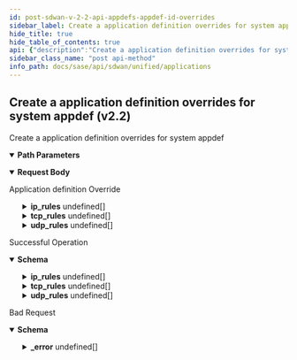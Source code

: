 ```yaml
---
id: post-sdwan-v-2-2-api-appdefs-appdef-id-overrides
sidebar_label: Create a application definition overrides for system appdef (v2.2)
hide_title: true
hide_table_of_contents: true
api: {"description":"Create a application definition overrides for system appdef","operationId":"post-sdwan-v2.2-api-appdefs-appdef_id-overrides","parameters":[{"description":"Application definition Id","in":"path","name":"appdef_id","required":true,"schema":{"description":"Appdef Id","type":"string"}}],"requestBody":{"content":{"application/json":{"schema":{"properties":{"aggregate_flows":{"description":"Aggregate Flows","type":"boolean"},"app_unreachability_detection":{"description":"App Unreachability Detection","type":"boolean"},"category":{"description":"Category: ValidateEnum(enumClass = classOf[AppCategory], error = APPDEF_CONFIG_INVALID_CATEGORY: Application category is invalid., nullAllowed = true) ","enum":["anonymity","anti-virus","auth","backup","cad","collaboration","conference","crm","db-mgmt","email","enterprise","file-sharing","file-system","file-transfer","gaming","intercomm","logging","management","messaging","net-discovery","net-mgmt","net-monitor","news-server","notification","p2p","printing","proxy","recreational","remote-desk","remote-mgmt","replication","routing","saas","secure-browsing","storage","streaming","tunnel","utility","voip","wan-opt","web-browsing","wireless-mgmt","ip-protocol","multicast","security","i23v5","printer","default"],"type":"string"},"conn_idle_timeout":{"description":"Conn Idle Timeout: Range(max = 44000L, error = APPDEF_CONFIG_INVALID_OVERRIDE_TIMEOUT: Application connection timeout should be in between 1-44000, min = 1L) ","type":"integer"},"description":{"description":"Description: Size(max = 256, error = DESCRIPTION_EXCEEDS_LIMIT: Description length exceeds limit, min = 0) ","type":"string"},"domains":{"description":"Domains: ListString(allowDuplicate = false, allowEmpty = true, allowNull = true, length = 256, listMaxSize = 16, error = APPDEF_CONFIG_INVALID_DOMAIN_LIST: Application domain list is invalid. Maximum 16 valid domains are allowed and each domain should not exceed 253 characters., noTrim = false, regex = (?=^.{4,253}$)((^((?!-)[a-zA-Z0-9-]{1,63}(?<!-)))|(^((?!-)[a-zA-Z0-9-]{1,63}(?<!-)\\\\.)+)([a-zA-Z]{2,63}))([:])?([0-9]{1,4}|[1-5][0-9]{4}|6[0-4][0-9]{3}|65[0-4][0-9]{2}|655[0-2][0-9]|6553[0-5])?$, required = false) ","items":{"description":"Domains","type":"string"},"type":"array"},"id":{"description":"Id","type":"string"},"ingress_traffic_pct":{"description":"Ingress Traffic Pct: Range(max = 99L, error = APPDEF_CONFIG_INVALID_INGRESS: Application ingress traffic percentage should be in between 1-99, min = 1L) ","type":"integer"},"ip_rules":{"description":"Ip Rules: Valid Size(max = 16, error = APPDEF_CONFIG_MAX_SIZE_EXCEED: Allowed max size is 16 for each of them - tcp_rules, ip_rules and udp_rules., min = 0) Valid ","items":{"properties":{"dest_filters":{"description":"Dest Filters: ListString(allowDuplicate = false, allowEmpty = true, allowNull = true, length = 0, listMaxSize = 8, error = APPDEF_CONFIG_INVALID_IP_LIST: IP List is not valid., noTrim = false, regex = [0-9]{1,30}, required = false) ","items":{"description":"Dest Filters","type":"string"},"type":"array"},"dest_prefixes":{"description":"Dest Prefixes: ListString(allowDuplicate = false, allowEmpty = true, allowNull = true, length = 0, listMaxSize = 8, error = APPDEF_CONFIG_INVALID_PREFIX: Invalid prefix configured, noTrim = false, regex = , required = false) ListIPAddress(bcast = DENY, listMaxSize = 0, error = APPDEF_CONFIG_INVALID_PREFIX: Invalid prefix configured, required = false, type = APP_GATEWAYCIDR) ","items":{"description":"Dest Prefixes","type":"string"},"type":"array"},"dscp":{"description":"Dscp: Valid ","properties":{"value":{"description":"Value: Range(max = 63L, error = APPDEF_CONFIG_INVALID_DSCP: DSCP value must be in between 0-63, min = 0L) ","format":"int32","type":"integer"}}},"protocol":{"description":"Protocol: ValidateEnum(enumClass = classOf[Protocol], error = APPDEF_CONFIG_INVALID_PROTOCOL: Application protocol is invalid., nullAllowed = false) ","enum":["ospf","ipv6","is-is-over-ipv4","ipv6-nonxt","etherip","ipv6-icmp","igmp","udplite","ipv6-opts","icmp","esp","crtp","ipip","eigrp","egp","gre","l2tpv3","sctp","ip-in-ip","rsvp","pim","scps","mpls-in-ip","ah","vrrp","ipv6-route","igp","ipv6-frag"],"type":"string"},"src_filters":{"description":"Src Filters: ListString(allowDuplicate = false, allowEmpty = true, allowNull = true, length = 0, listMaxSize = 8, error = APPDEF_CONFIG_INVALID_IP_LIST: IP List is not valid., noTrim = false, regex = [0-9]{1,30}, required = false) ","items":{"description":"Src Filters","type":"string"},"type":"array"}},"required":["protocol"]},"type":"array"},"override_default_ip_rules":{"description":"Override Default Ip Rules","type":"boolean"},"override_default_tcp_rules":{"description":"Override Default Tcp Rules","type":"boolean"},"override_default_udp_rules":{"description":"Override Default Udp Rules","type":"boolean"},"override_domains":{"description":"Override Domains","type":"boolean"},"overrides_disable":{"description":"Overrides Disable","type":"boolean"},"path_affinity":{"description":"Path Affinity: ValidateEnum(enumClass = classOf[PathAffinity], error = APPDEF_CONFIG_INVALID_PATHAFFINITY: Application path affinity is invalid. Only none, weak, strict is allowed., nullAllowed = true) ","enum":["none","weak","strict"],"type":"string"},"session_timeout":{"description":"Session Timeout: Range(max = 44000L, error = APPDEF_CONFIG_INVALID_OVERRIDE_SESSION_TIMEOUT: Application session timeout should be in between 1-44000, min = 1L) ","type":"integer"},"tags":{"description":"Tags: ListString(allowDuplicate = false, allowEmpty = true, allowNull = true, length = 128, listMaxSize = 10, error = INVALID_TAG: Maximum 10 Unique tags of length 1024 each are allowed, noTrim = false, regex = [^,\\\\s]+, required = false) ","items":{"description":"Tags","type":"string"},"type":"array"},"tcp_rules":{"description":"Tcp Rules: Valid Size(max = 16, error = APPDEF_CONFIG_MAX_SIZE_EXCEED: Allowed max size is 16 for each of them - tcp_rules, ip_rules and udp_rules., min = 0) Valid ","items":{"properties":{"client_filters":{"description":"Client Filters: ListString(allowDuplicate = false, allowEmpty = true, allowNull = true, length = 0, listMaxSize = 8, error = APPDEF_CONFIG_INVALID_IP_LIST: IP List is not valid., noTrim = false, regex = [0-9]{1,30}, required = false) ","items":{"description":"Client Filters","type":"string"},"type":"array"},"client_port":{"description":"Client Port: Valid ","properties":{"end":{"description":"End: Range(max = 65535L, error = APPDEF_CONFIG_INVALID_PORT_RANGE: Port number must be between 1 and 65535, min = 1L) ","type":"string"},"start":{"description":"Start: Range(max = 65535L, error = APPDEF_CONFIG_INVALID_PORT_RANGE: Port number must be between 1 and 65535, min = 1L) ","type":"string"}}},"dscp":{"description":"Dscp: Valid ","properties":{"value":{"description":"Value: Range(max = 63L, error = APPDEF_CONFIG_INVALID_DSCP: DSCP value must be in between 0-63, min = 0L) ","format":"int32","type":"integer"}}},"server_filters":{"description":"Server Filters: ListString(allowDuplicate = false, allowEmpty = true, allowNull = true, length = 0, listMaxSize = 8, error = APPDEF_CONFIG_INVALID_IP_LIST: IP List is not valid., noTrim = false, regex = [0-9]{1,30}, required = false) ","items":{"description":"Server Filters","type":"string"},"type":"array"},"server_port":{"description":"Server Port: Valid ","properties":{"end":{"description":"End: Range(max = 65535L, error = APPDEF_CONFIG_INVALID_PORT_RANGE: Port number must be between 1 and 65535, min = 1L) ","type":"string"},"start":{"description":"Start: Range(max = 65535L, error = APPDEF_CONFIG_INVALID_PORT_RANGE: Port number must be between 1 and 65535, min = 1L) ","type":"string"}}},"server_prefixes":{"description":"Server Prefixes: ListString(allowDuplicate = false, allowEmpty = true, allowNull = true, length = 0, listMaxSize = 8, error = APPDEF_CONFIG_INVALID_PREFIX: Invalid prefix configured, noTrim = false, regex = , required = false) ListIPAddress(bcast = DENY, listMaxSize = 0, error = APPDEF_CONFIG_INVALID_PREFIX: Invalid prefix configured, required = false, type = APP_GATEWAYCIDR) ","items":{"description":"Server Prefixes","type":"string"},"type":"array"}}},"type":"array"},"transfer_type":{"description":"Transfer Type: ValidateString(allowNull = true, error = APPDEF_CONFIG_INVALID_TRANSFER_TYPE: Application transfer type is invalid. Only transactional, bulk, rt-audio, rt-video is allowed., values = [transactional, bulk, rt-audio, rt-video]) ","type":"string"},"udp_rules":{"description":"Udp Rules: Valid Size(max = 16, error = APPDEF_CONFIG_MAX_SIZE_EXCEED: Allowed max size is 16 for each of them - tcp_rules, ip_rules and udp_rules., min = 0) Valid ","items":{"properties":{"dest_prefixes":{"description":"Dest Prefixes: ListString(allowDuplicate = false, allowEmpty = true, allowNull = true, length = 0, listMaxSize = 8, error = APPDEF_CONFIG_INVALID_PREFIX: Invalid prefix configured, noTrim = false, regex = , required = false) ListIPAddress(bcast = DENY, listMaxSize = 0, error = APPDEF_CONFIG_INVALID_PREFIX: Invalid prefix configured, required = false, type = APP_GATEWAYCIDR) ","items":{"description":"Dest Prefixes","type":"string"},"type":"array"},"dscp":{"description":"Dscp: Valid ","properties":{"value":{"description":"Value: Range(max = 63L, error = APPDEF_CONFIG_INVALID_DSCP: DSCP value must be in between 0-63, min = 0L) ","format":"int32","type":"integer"}}},"udp_filters":{"description":"Udp Filters: ListString(allowDuplicate = false, allowEmpty = true, allowNull = true, length = 0, listMaxSize = 8, error = APPDEF_CONFIG_INVALID_IP_LIST: IP List is not valid., noTrim = false, regex = [0-9]{1,30}, required = false) ","items":{"description":"Udp Filters","type":"string"},"type":"array"},"udp_port":{"description":"Udp Port: Valid ","properties":{"end":{"description":"End: Range(max = 65535L, error = APPDEF_CONFIG_INVALID_PORT_RANGE: Port number must be between 1 and 65535, min = 1L) ","type":"string"},"start":{"description":"Start: Range(max = 65535L, error = APPDEF_CONFIG_INVALID_PORT_RANGE: Port number must be between 1 and 65535, min = 1L) ","type":"string"}}}}},"type":"array"},"use_parentapp_network_policy":{"description":"Use Parentapp Network Policy","type":"boolean"}}}}},"description":"Application definition Override"},"responses":{"200":{"content":{"application/json":{"schema":{"properties":{"aggregate_flows":{"description":"Aggregate Flows","type":"boolean"},"app_unreachability_detection":{"description":"App Unreachability Detection","type":"boolean"},"category":{"description":"Category: ValidateEnum(enumClass = classOf[AppCategory], error = APPDEF_CONFIG_INVALID_CATEGORY: Application category is invalid., nullAllowed = true) ","enum":["anonymity","anti-virus","auth","backup","cad","collaboration","conference","crm","db-mgmt","email","enterprise","file-sharing","file-system","file-transfer","gaming","intercomm","logging","management","messaging","net-discovery","net-mgmt","net-monitor","news-server","notification","p2p","printing","proxy","recreational","remote-desk","remote-mgmt","replication","routing","saas","secure-browsing","storage","streaming","tunnel","utility","voip","wan-opt","web-browsing","wireless-mgmt","ip-protocol","multicast","security","i23v5","printer","default"],"type":"string"},"conn_idle_timeout":{"description":"Conn Idle Timeout: Range(max = 44000L, error = APPDEF_CONFIG_INVALID_OVERRIDE_TIMEOUT: Application connection timeout should be in between 1-44000, min = 1L) ","type":"integer"},"description":{"description":"Description: Size(max = 256, error = DESCRIPTION_EXCEEDS_LIMIT: Description length exceeds limit, min = 0) ","type":"string"},"domains":{"description":"Domains: ListString(allowDuplicate = false, allowEmpty = true, allowNull = true, length = 256, listMaxSize = 16, error = APPDEF_CONFIG_INVALID_DOMAIN_LIST: Application domain list is invalid. Maximum 16 valid domains are allowed and each domain should not exceed 253 characters., noTrim = false, regex = (?=^.{4,253}$)((^((?!-)[a-zA-Z0-9-]{1,63}(?<!-)))|(^((?!-)[a-zA-Z0-9-]{1,63}(?<!-)\\\\.)+)([a-zA-Z]{2,63}))([:])?([0-9]{1,4}|[1-5][0-9]{4}|6[0-4][0-9]{3}|65[0-4][0-9]{2}|655[0-2][0-9]|6553[0-5])?$, required = false) ","items":{"description":"Domains","type":"string"},"type":"array"},"id":{"description":"Id","type":"string"},"ingress_traffic_pct":{"description":"Ingress Traffic Pct: Range(max = 99L, error = APPDEF_CONFIG_INVALID_INGRESS: Application ingress traffic percentage should be in between 1-99, min = 1L) ","type":"integer"},"ip_rules":{"description":"Ip Rules: Valid Size(max = 16, error = APPDEF_CONFIG_MAX_SIZE_EXCEED: Allowed max size is 16 for each of them - tcp_rules, ip_rules and udp_rules., min = 0) Valid ","items":{"properties":{"dest_filters":{"description":"Dest Filters: ListString(allowDuplicate = false, allowEmpty = true, allowNull = true, length = 0, listMaxSize = 8, error = APPDEF_CONFIG_INVALID_IP_LIST: IP List is not valid., noTrim = false, regex = [0-9]{1,30}, required = false) ","items":{"description":"Dest Filters","type":"string"},"type":"array"},"dest_prefixes":{"description":"Dest Prefixes: ListString(allowDuplicate = false, allowEmpty = true, allowNull = true, length = 0, listMaxSize = 8, error = APPDEF_CONFIG_INVALID_PREFIX: Invalid prefix configured, noTrim = false, regex = , required = false) ListIPAddress(bcast = DENY, listMaxSize = 0, error = APPDEF_CONFIG_INVALID_PREFIX: Invalid prefix configured, required = false, type = APP_GATEWAYCIDR) ","items":{"description":"Dest Prefixes","type":"string"},"type":"array"},"dscp":{"description":"Dscp: Valid ","properties":{"value":{"description":"Value: Range(max = 63L, error = APPDEF_CONFIG_INVALID_DSCP: DSCP value must be in between 0-63, min = 0L) ","format":"int32","type":"integer"}}},"protocol":{"description":"Protocol: ValidateEnum(enumClass = classOf[Protocol], error = APPDEF_CONFIG_INVALID_PROTOCOL: Application protocol is invalid., nullAllowed = false) ","enum":["ospf","ipv6","is-is-over-ipv4","ipv6-nonxt","etherip","ipv6-icmp","igmp","udplite","ipv6-opts","icmp","esp","crtp","ipip","eigrp","egp","gre","l2tpv3","sctp","ip-in-ip","rsvp","pim","scps","mpls-in-ip","ah","vrrp","ipv6-route","igp","ipv6-frag"],"type":"string"},"src_filters":{"description":"Src Filters: ListString(allowDuplicate = false, allowEmpty = true, allowNull = true, length = 0, listMaxSize = 8, error = APPDEF_CONFIG_INVALID_IP_LIST: IP List is not valid., noTrim = false, regex = [0-9]{1,30}, required = false) ","items":{"description":"Src Filters","type":"string"},"type":"array"}},"required":["protocol"]},"type":"array"},"override_default_ip_rules":{"description":"Override Default Ip Rules","type":"boolean"},"override_default_tcp_rules":{"description":"Override Default Tcp Rules","type":"boolean"},"override_default_udp_rules":{"description":"Override Default Udp Rules","type":"boolean"},"override_domains":{"description":"Override Domains","type":"boolean"},"overrides_disable":{"description":"Overrides Disable","type":"boolean"},"path_affinity":{"description":"Path Affinity: ValidateEnum(enumClass = classOf[PathAffinity], error = APPDEF_CONFIG_INVALID_PATHAFFINITY: Application path affinity is invalid. Only none, weak, strict is allowed., nullAllowed = true) ","enum":["none","weak","strict"],"type":"string"},"session_timeout":{"description":"Session Timeout: Range(max = 44000L, error = APPDEF_CONFIG_INVALID_OVERRIDE_SESSION_TIMEOUT: Application session timeout should be in between 1-44000, min = 1L) ","type":"integer"},"tags":{"description":"Tags: ListString(allowDuplicate = false, allowEmpty = true, allowNull = true, length = 128, listMaxSize = 10, error = INVALID_TAG: Maximum 10 Unique tags of length 1024 each are allowed, noTrim = false, regex = [^,\\\\s]+, required = false) ","items":{"description":"Tags","type":"string"},"type":"array"},"tcp_rules":{"description":"Tcp Rules: Valid Size(max = 16, error = APPDEF_CONFIG_MAX_SIZE_EXCEED: Allowed max size is 16 for each of them - tcp_rules, ip_rules and udp_rules., min = 0) Valid ","items":{"properties":{"client_filters":{"description":"Client Filters: ListString(allowDuplicate = false, allowEmpty = true, allowNull = true, length = 0, listMaxSize = 8, error = APPDEF_CONFIG_INVALID_IP_LIST: IP List is not valid., noTrim = false, regex = [0-9]{1,30}, required = false) ","items":{"description":"Client Filters","type":"string"},"type":"array"},"client_port":{"description":"Client Port: Valid ","properties":{"end":{"description":"End: Range(max = 65535L, error = APPDEF_CONFIG_INVALID_PORT_RANGE: Port number must be between 1 and 65535, min = 1L) ","type":"string"},"start":{"description":"Start: Range(max = 65535L, error = APPDEF_CONFIG_INVALID_PORT_RANGE: Port number must be between 1 and 65535, min = 1L) ","type":"string"}}},"dscp":{"description":"Dscp: Valid ","properties":{"value":{"description":"Value: Range(max = 63L, error = APPDEF_CONFIG_INVALID_DSCP: DSCP value must be in between 0-63, min = 0L) ","format":"int32","type":"integer"}}},"server_filters":{"description":"Server Filters: ListString(allowDuplicate = false, allowEmpty = true, allowNull = true, length = 0, listMaxSize = 8, error = APPDEF_CONFIG_INVALID_IP_LIST: IP List is not valid., noTrim = false, regex = [0-9]{1,30}, required = false) ","items":{"description":"Server Filters","type":"string"},"type":"array"},"server_port":{"description":"Server Port: Valid ","properties":{"end":{"description":"End: Range(max = 65535L, error = APPDEF_CONFIG_INVALID_PORT_RANGE: Port number must be between 1 and 65535, min = 1L) ","type":"string"},"start":{"description":"Start: Range(max = 65535L, error = APPDEF_CONFIG_INVALID_PORT_RANGE: Port number must be between 1 and 65535, min = 1L) ","type":"string"}}},"server_prefixes":{"description":"Server Prefixes: ListString(allowDuplicate = false, allowEmpty = true, allowNull = true, length = 0, listMaxSize = 8, error = APPDEF_CONFIG_INVALID_PREFIX: Invalid prefix configured, noTrim = false, regex = , required = false) ListIPAddress(bcast = DENY, listMaxSize = 0, error = APPDEF_CONFIG_INVALID_PREFIX: Invalid prefix configured, required = false, type = APP_GATEWAYCIDR) ","items":{"description":"Server Prefixes","type":"string"},"type":"array"}}},"type":"array"},"transfer_type":{"description":"Transfer Type: ValidateString(allowNull = true, error = APPDEF_CONFIG_INVALID_TRANSFER_TYPE: Application transfer type is invalid. Only transactional, bulk, rt-audio, rt-video is allowed., values = [transactional, bulk, rt-audio, rt-video]) ","type":"string"},"udp_rules":{"description":"Udp Rules: Valid Size(max = 16, error = APPDEF_CONFIG_MAX_SIZE_EXCEED: Allowed max size is 16 for each of them - tcp_rules, ip_rules and udp_rules., min = 0) Valid ","items":{"properties":{"dest_prefixes":{"description":"Dest Prefixes: ListString(allowDuplicate = false, allowEmpty = true, allowNull = true, length = 0, listMaxSize = 8, error = APPDEF_CONFIG_INVALID_PREFIX: Invalid prefix configured, noTrim = false, regex = , required = false) ListIPAddress(bcast = DENY, listMaxSize = 0, error = APPDEF_CONFIG_INVALID_PREFIX: Invalid prefix configured, required = false, type = APP_GATEWAYCIDR) ","items":{"description":"Dest Prefixes","type":"string"},"type":"array"},"dscp":{"description":"Dscp: Valid ","properties":{"value":{"description":"Value: Range(max = 63L, error = APPDEF_CONFIG_INVALID_DSCP: DSCP value must be in between 0-63, min = 0L) ","format":"int32","type":"integer"}}},"udp_filters":{"description":"Udp Filters: ListString(allowDuplicate = false, allowEmpty = true, allowNull = true, length = 0, listMaxSize = 8, error = APPDEF_CONFIG_INVALID_IP_LIST: IP List is not valid., noTrim = false, regex = [0-9]{1,30}, required = false) ","items":{"description":"Udp Filters","type":"string"},"type":"array"},"udp_port":{"description":"Udp Port: Valid ","properties":{"end":{"description":"End: Range(max = 65535L, error = APPDEF_CONFIG_INVALID_PORT_RANGE: Port number must be between 1 and 65535, min = 1L) ","type":"string"},"start":{"description":"Start: Range(max = 65535L, error = APPDEF_CONFIG_INVALID_PORT_RANGE: Port number must be between 1 and 65535, min = 1L) ","type":"string"}}}}},"type":"array"},"use_parentapp_network_policy":{"description":"Use Parentapp Network Policy","type":"boolean"}}}}},"description":"Successful Operation"},"400":{"content":{"application/json":{"example":{"value":{"_error":[{"code":"APPDEF_CONFIG_NO_SYSTEM_APPS"},{"code":"APPDEF_CONFIG_INVALID_SYSTEM_APPS"},{"code":"APPDEF_CONFIG_APP_NOT_EXISTS"},{"code":"APPDEF_CONFIG_INVALID_PROTOCOL"},{"code":"APPDEF_CONFIG_INVALID_SESSION_TIMEOUT"},{"code":"APPDEF_CONFIG_INVALID_RULE_CONFIG"},{"code":"APPDEF_CONFIG_INVALID_DSCP"},{"code":"APPDEF_CONFIG_INVALID_TIMEOUT"},{"code":"APPDEF_CONFIG_INVALID_INGRESS"},{"code":"APPDEF_CONFIG_INVALID_PATHAFFINITY"},{"code":"APPDEF_CONFIG_INVALID_TRANSFER_TYPE"},{"code":"APPDEF_CONFIG_INVALID_TCP_PORTS"},{"code":"APPDEF_CONFIG_DEPRECATED_APP"},{"code":"APPDEF_CONFIG_INVALID_OVERRIDE_DOMAIN_FLAG"},{"code":"APPDEF_CONFIG_INVALID_OVERRIDE_TCP_FLAG"},{"code":"APPDEF_CONFIG_INVALID_OVERRIDE_UDP_FLAG"},{"code":"APPDEF_CONFIG_INVALID_OVERRIDE_IP_FLAG"},{"code":"APPDEF_CONFIG_NOT_ALLOWED_V1"},{"code":"APPDEF_CONFIG_INVALID_DOMAIN_RULE_CONFIG_V1"},{"code":"APPDEF_CONFIG_MISSING_UDP_PORTS"},{"code":"APPDEF_CONFIG_MISSING_TCP_PORTS"},{"code":"APPDEF_CONFIG_INVALID_UDP_PORTS"},{"code":"APPDEF_CONFIG_READ_ONLY_USE_PARENTAPP_NETWORK_POLICY"},{"code":"APPDEF_CONFIG_READ_ONLY_APP_UNREACHABILITY_DETECTION"}]}},"schema":{"properties":{"_error":{"items":{"properties":{"code":{"type":"string"},"message":{"type":"string"}}},"type":"array"}}}}},"description":"Bad Request"}},"tags":["Applications"],"method":"post","path":"/sdwan/v2.2/api/appdefs/{appdef_id}/overrides","jsonRequestBodyExample":{"aggregate_flows":true,"app_unreachability_detection":true,"category":"anonymity","conn_idle_timeout":0,"description":"string","domains":["string"],"id":"string","ingress_traffic_pct":0,"ip_rules":[{"dest_filters":["string"],"dest_prefixes":["string"],"dscp":{"value":0},"protocol":"ospf","src_filters":["string"]}],"override_default_ip_rules":true,"override_default_tcp_rules":true,"override_default_udp_rules":true,"override_domains":true,"overrides_disable":true,"path_affinity":"none","session_timeout":0,"tags":["string"],"tcp_rules":[{"client_filters":["string"],"client_port":{"end":"string","start":"string"},"dscp":{"value":0},"server_filters":["string"],"server_port":{"end":"string","start":"string"},"server_prefixes":["string"]}],"transfer_type":"string","udp_rules":[{"dest_prefixes":["string"],"dscp":{"value":0},"udp_filters":["string"],"udp_port":{"end":"string","start":"string"}}],"use_parentapp_network_policy":true},"info":{"contact":{},"description":"List of APIs used to manage an application definition specific query, overrides, and version information.","title":"Applications","version":"Latest"},"postman":{"name":"Create a application definition overrides for system appdef (v2.2)","description":{"content":"Create a application definition overrides for system appdef","type":"text/plain"},"url":{"path":["sdwan","v2.2","api","appdefs",":appdef_id","overrides"],"host":["{{baseUrl}}"],"query":[],"variable":[{"disabled":false,"description":{"content":"(Required) Application definition Id","type":"text/plain"},"type":"any","value":"","key":"appdef_id"}]},"header":[{"key":"Content-Type","value":"application/json"},{"key":"Accept","value":"application/json"}],"method":"POST","body":{"mode":"raw","raw":"\"\"","options":{"raw":{"language":"json"}}}}}
sidebar_class_name: "post api-method"
info_path: docs/sase/api/sdwan/unified/applications
---
```



## Create a application definition overrides for system appdef (v2.2)



Create a application definition overrides for system appdef

<details style={{"marginBottom":"1rem"}} data-collapsed={false} open={true}><summary style={{}}><strong>Path Parameters</strong></summary><div><ul><ParamsItem className={"paramsItem"} param={{"description":"Application definition Id","in":"path","name":"appdef_id","required":true,"schema":{"description":"Appdef Id","type":"string"}}}></ParamsItem></ul></div></details><MimeTabs><TabItem label={"application/json"} value={"application/json-schema"}><details style={{}} data-collapsed={false} open={true}><summary style={{"textAlign":"left"}}><strong>Request Body</strong></summary><div style={{"textAlign":"left","marginLeft":"1rem"}}><div style={{"marginTop":"1rem","marginBottom":"1rem"}}>

Application definition Override

</div></div><ul style={{"marginLeft":"1rem"}}><SchemaItem collapsible={false} name={"aggregate_flows"} required={false} schemaDescription={"Aggregate Flows"} schemaName={"boolean"} qualifierMessage={undefined} defaultValue={undefined}></SchemaItem><SchemaItem collapsible={false} name={"app_unreachability_detection"} required={false} schemaDescription={"App Unreachability Detection"} schemaName={"boolean"} qualifierMessage={undefined} defaultValue={undefined}></SchemaItem><SchemaItem collapsible={false} name={"category"} required={false} schemaDescription={"Category: ValidateEnum(enumClass = classOf[AppCategory], error = APPDEF_CONFIG_INVALID_CATEGORY: Application category is invalid., nullAllowed = true) "} schemaName={"string"} qualifierMessage={"**Possible values:** [`anonymity`, `anti-virus`, `auth`, `backup`, `cad`, `collaboration`, `conference`, `crm`, `db-mgmt`, `email`, `enterprise`, `file-sharing`, `file-system`, `file-transfer`, `gaming`, `intercomm`, `logging`, `management`, `messaging`, `net-discovery`, `net-mgmt`, `net-monitor`, `news-server`, `notification`, `p2p`, `printing`, `proxy`, `recreational`, `remote-desk`, `remote-mgmt`, `replication`, `routing`, `saas`, `secure-browsing`, `storage`, `streaming`, `tunnel`, `utility`, `voip`, `wan-opt`, `web-browsing`, `wireless-mgmt`, `ip-protocol`, `multicast`, `security`, `i23v5`, `printer`, `default`]"} defaultValue={undefined}></SchemaItem><SchemaItem collapsible={false} name={"conn_idle_timeout"} required={false} schemaDescription={"Conn Idle Timeout: Range(max = 44000L, error = APPDEF_CONFIG_INVALID_OVERRIDE_TIMEOUT: Application connection timeout should be in between 1-44000, min = 1L) "} schemaName={"integer"} qualifierMessage={undefined} defaultValue={undefined}></SchemaItem><SchemaItem collapsible={false} name={"description"} required={false} schemaDescription={"Description: Size(max = 256, error = DESCRIPTION_EXCEEDS_LIMIT: Description length exceeds limit, min = 0) "} schemaName={"string"} qualifierMessage={undefined} defaultValue={undefined}></SchemaItem><SchemaItem collapsible={false} name={"domains"} required={false} schemaDescription={"Domains: ListString(allowDuplicate = false, allowEmpty = true, allowNull = true, length = 256, listMaxSize = 16, error = APPDEF_CONFIG_INVALID_DOMAIN_LIST: Application domain list is invalid. Maximum 16 valid domains are allowed and each domain should not exceed 253 characters., noTrim = false, regex = (?=^.{4,253}$)((^((?!-)[a-zA-Z0-9-]{1,63}(?<!-)))|(^((?!-)[a-zA-Z0-9-]{1,63}(?<!-)\\\\.)+)([a-zA-Z]{2,63}))([:])?([0-9]{1,4}|[1-5][0-9]{4}|6[0-4][0-9]{3}|65[0-4][0-9]{2}|655[0-2][0-9]|6553[0-5])?$, required = false) "} schemaName={"string[]"} qualifierMessage={undefined} defaultValue={undefined}></SchemaItem><SchemaItem collapsible={false} name={"id"} required={false} schemaDescription={"Id"} schemaName={"string"} qualifierMessage={undefined} defaultValue={undefined}></SchemaItem><SchemaItem collapsible={false} name={"ingress_traffic_pct"} required={false} schemaDescription={"Ingress Traffic Pct: Range(max = 99L, error = APPDEF_CONFIG_INVALID_INGRESS: Application ingress traffic percentage should be in between 1-99, min = 1L) "} schemaName={"integer"} qualifierMessage={undefined} defaultValue={undefined}></SchemaItem><SchemaItem collapsible={true} className={"schemaItem"}><details style={{}}><summary style={{}}><strong>ip_rules</strong><span style={{"opacity":"0.6"}}> undefined[]</span></summary><div style={{"marginLeft":"1rem"}}><div style={{"marginTop":".5rem","marginBottom":".5rem"}}>

Ip Rules: Valid Size(max = 16, error = APPDEF_CONFIG_MAX_SIZE_EXCEED: Allowed max size is 16 for each of them - tcp_rules, ip_rules and udp_rules., min = 0) Valid 

</div><SchemaItem collapsible={false} name={"dest_filters"} required={false} schemaDescription={"Dest Filters: ListString(allowDuplicate = false, allowEmpty = true, allowNull = true, length = 0, listMaxSize = 8, error = APPDEF_CONFIG_INVALID_IP_LIST: IP List is not valid., noTrim = false, regex = [0-9]{1,30}, required = false) "} schemaName={"string[]"} qualifierMessage={undefined} defaultValue={undefined}></SchemaItem><SchemaItem collapsible={false} name={"dest_prefixes"} required={false} schemaDescription={"Dest Prefixes: ListString(allowDuplicate = false, allowEmpty = true, allowNull = true, length = 0, listMaxSize = 8, error = APPDEF_CONFIG_INVALID_PREFIX: Invalid prefix configured, noTrim = false, regex = , required = false) ListIPAddress(bcast = DENY, listMaxSize = 0, error = APPDEF_CONFIG_INVALID_PREFIX: Invalid prefix configured, required = false, type = APP_GATEWAYCIDR) "} schemaName={"string[]"} qualifierMessage={undefined} defaultValue={undefined}></SchemaItem><SchemaItem collapsible={true} className={"schemaItem"}><details style={{}}><summary style={{}}><strong>dscp</strong><span style={{"opacity":"0.6"}}> </span></summary><div style={{"marginLeft":"1rem"}}><div style={{"marginTop":".5rem","marginBottom":".5rem"}}>

Dscp: Valid 

</div><SchemaItem collapsible={false} name={"value"} required={false} schemaDescription={"Value: Range(max = 63L, error = APPDEF_CONFIG_INVALID_DSCP: DSCP value must be in between 0-63, min = 0L) "} schemaName={"int32"} qualifierMessage={undefined} defaultValue={undefined}></SchemaItem></div></details></SchemaItem><SchemaItem collapsible={false} name={"protocol"} required={true} schemaDescription={"Protocol: ValidateEnum(enumClass = classOf[Protocol], error = APPDEF_CONFIG_INVALID_PROTOCOL: Application protocol is invalid., nullAllowed = false) "} schemaName={"string"} qualifierMessage={"**Possible values:** [`ospf`, `ipv6`, `is-is-over-ipv4`, `ipv6-nonxt`, `etherip`, `ipv6-icmp`, `igmp`, `udplite`, `ipv6-opts`, `icmp`, `esp`, `crtp`, `ipip`, `eigrp`, `egp`, `gre`, `l2tpv3`, `sctp`, `ip-in-ip`, `rsvp`, `pim`, `scps`, `mpls-in-ip`, `ah`, `vrrp`, `ipv6-route`, `igp`, `ipv6-frag`]"} defaultValue={undefined}></SchemaItem><SchemaItem collapsible={false} name={"src_filters"} required={false} schemaDescription={"Src Filters: ListString(allowDuplicate = false, allowEmpty = true, allowNull = true, length = 0, listMaxSize = 8, error = APPDEF_CONFIG_INVALID_IP_LIST: IP List is not valid., noTrim = false, regex = [0-9]{1,30}, required = false) "} schemaName={"string[]"} qualifierMessage={undefined} defaultValue={undefined}></SchemaItem></div></details></SchemaItem><SchemaItem collapsible={false} name={"override_default_ip_rules"} required={false} schemaDescription={"Override Default Ip Rules"} schemaName={"boolean"} qualifierMessage={undefined} defaultValue={undefined}></SchemaItem><SchemaItem collapsible={false} name={"override_default_tcp_rules"} required={false} schemaDescription={"Override Default Tcp Rules"} schemaName={"boolean"} qualifierMessage={undefined} defaultValue={undefined}></SchemaItem><SchemaItem collapsible={false} name={"override_default_udp_rules"} required={false} schemaDescription={"Override Default Udp Rules"} schemaName={"boolean"} qualifierMessage={undefined} defaultValue={undefined}></SchemaItem><SchemaItem collapsible={false} name={"override_domains"} required={false} schemaDescription={"Override Domains"} schemaName={"boolean"} qualifierMessage={undefined} defaultValue={undefined}></SchemaItem><SchemaItem collapsible={false} name={"overrides_disable"} required={false} schemaDescription={"Overrides Disable"} schemaName={"boolean"} qualifierMessage={undefined} defaultValue={undefined}></SchemaItem><SchemaItem collapsible={false} name={"path_affinity"} required={false} schemaDescription={"Path Affinity: ValidateEnum(enumClass = classOf[PathAffinity], error = APPDEF_CONFIG_INVALID_PATHAFFINITY: Application path affinity is invalid. Only none, weak, strict is allowed., nullAllowed = true) "} schemaName={"string"} qualifierMessage={"**Possible values:** [`none`, `weak`, `strict`]"} defaultValue={undefined}></SchemaItem><SchemaItem collapsible={false} name={"session_timeout"} required={false} schemaDescription={"Session Timeout: Range(max = 44000L, error = APPDEF_CONFIG_INVALID_OVERRIDE_SESSION_TIMEOUT: Application session timeout should be in between 1-44000, min = 1L) "} schemaName={"integer"} qualifierMessage={undefined} defaultValue={undefined}></SchemaItem><SchemaItem collapsible={false} name={"tags"} required={false} schemaDescription={"Tags: ListString(allowDuplicate = false, allowEmpty = true, allowNull = true, length = 128, listMaxSize = 10, error = INVALID_TAG: Maximum 10 Unique tags of length 1024 each are allowed, noTrim = false, regex = [^,\\\\s]+, required = false) "} schemaName={"string[]"} qualifierMessage={undefined} defaultValue={undefined}></SchemaItem><SchemaItem collapsible={true} className={"schemaItem"}><details style={{}}><summary style={{}}><strong>tcp_rules</strong><span style={{"opacity":"0.6"}}> undefined[]</span></summary><div style={{"marginLeft":"1rem"}}><div style={{"marginTop":".5rem","marginBottom":".5rem"}}>

Tcp Rules: Valid Size(max = 16, error = APPDEF_CONFIG_MAX_SIZE_EXCEED: Allowed max size is 16 for each of them - tcp_rules, ip_rules and udp_rules., min = 0) Valid 

</div><SchemaItem collapsible={false} name={"client_filters"} required={false} schemaDescription={"Client Filters: ListString(allowDuplicate = false, allowEmpty = true, allowNull = true, length = 0, listMaxSize = 8, error = APPDEF_CONFIG_INVALID_IP_LIST: IP List is not valid., noTrim = false, regex = [0-9]{1,30}, required = false) "} schemaName={"string[]"} qualifierMessage={undefined} defaultValue={undefined}></SchemaItem><SchemaItem collapsible={true} className={"schemaItem"}><details style={{}}><summary style={{}}><strong>client_port</strong><span style={{"opacity":"0.6"}}> </span></summary><div style={{"marginLeft":"1rem"}}><div style={{"marginTop":".5rem","marginBottom":".5rem"}}>

Client Port: Valid 

</div><SchemaItem collapsible={false} name={"end"} required={false} schemaDescription={"End: Range(max = 65535L, error = APPDEF_CONFIG_INVALID_PORT_RANGE: Port number must be between 1 and 65535, min = 1L) "} schemaName={"string"} qualifierMessage={undefined} defaultValue={undefined}></SchemaItem><SchemaItem collapsible={false} name={"start"} required={false} schemaDescription={"Start: Range(max = 65535L, error = APPDEF_CONFIG_INVALID_PORT_RANGE: Port number must be between 1 and 65535, min = 1L) "} schemaName={"string"} qualifierMessage={undefined} defaultValue={undefined}></SchemaItem></div></details></SchemaItem><SchemaItem collapsible={true} className={"schemaItem"}><details style={{}}><summary style={{}}><strong>dscp</strong><span style={{"opacity":"0.6"}}> </span></summary><div style={{"marginLeft":"1rem"}}><div style={{"marginTop":".5rem","marginBottom":".5rem"}}>

Dscp: Valid 

</div><SchemaItem collapsible={false} name={"value"} required={false} schemaDescription={"Value: Range(max = 63L, error = APPDEF_CONFIG_INVALID_DSCP: DSCP value must be in between 0-63, min = 0L) "} schemaName={"int32"} qualifierMessage={undefined} defaultValue={undefined}></SchemaItem></div></details></SchemaItem><SchemaItem collapsible={false} name={"server_filters"} required={false} schemaDescription={"Server Filters: ListString(allowDuplicate = false, allowEmpty = true, allowNull = true, length = 0, listMaxSize = 8, error = APPDEF_CONFIG_INVALID_IP_LIST: IP List is not valid., noTrim = false, regex = [0-9]{1,30}, required = false) "} schemaName={"string[]"} qualifierMessage={undefined} defaultValue={undefined}></SchemaItem><SchemaItem collapsible={true} className={"schemaItem"}><details style={{}}><summary style={{}}><strong>server_port</strong><span style={{"opacity":"0.6"}}> </span></summary><div style={{"marginLeft":"1rem"}}><div style={{"marginTop":".5rem","marginBottom":".5rem"}}>

Server Port: Valid 

</div><SchemaItem collapsible={false} name={"end"} required={false} schemaDescription={"End: Range(max = 65535L, error = APPDEF_CONFIG_INVALID_PORT_RANGE: Port number must be between 1 and 65535, min = 1L) "} schemaName={"string"} qualifierMessage={undefined} defaultValue={undefined}></SchemaItem><SchemaItem collapsible={false} name={"start"} required={false} schemaDescription={"Start: Range(max = 65535L, error = APPDEF_CONFIG_INVALID_PORT_RANGE: Port number must be between 1 and 65535, min = 1L) "} schemaName={"string"} qualifierMessage={undefined} defaultValue={undefined}></SchemaItem></div></details></SchemaItem><SchemaItem collapsible={false} name={"server_prefixes"} required={false} schemaDescription={"Server Prefixes: ListString(allowDuplicate = false, allowEmpty = true, allowNull = true, length = 0, listMaxSize = 8, error = APPDEF_CONFIG_INVALID_PREFIX: Invalid prefix configured, noTrim = false, regex = , required = false) ListIPAddress(bcast = DENY, listMaxSize = 0, error = APPDEF_CONFIG_INVALID_PREFIX: Invalid prefix configured, required = false, type = APP_GATEWAYCIDR) "} schemaName={"string[]"} qualifierMessage={undefined} defaultValue={undefined}></SchemaItem></div></details></SchemaItem><SchemaItem collapsible={false} name={"transfer_type"} required={false} schemaDescription={"Transfer Type: ValidateString(allowNull = true, error = APPDEF_CONFIG_INVALID_TRANSFER_TYPE: Application transfer type is invalid. Only transactional, bulk, rt-audio, rt-video is allowed., values = [transactional, bulk, rt-audio, rt-video]) "} schemaName={"string"} qualifierMessage={undefined} defaultValue={undefined}></SchemaItem><SchemaItem collapsible={true} className={"schemaItem"}><details style={{}}><summary style={{}}><strong>udp_rules</strong><span style={{"opacity":"0.6"}}> undefined[]</span></summary><div style={{"marginLeft":"1rem"}}><div style={{"marginTop":".5rem","marginBottom":".5rem"}}>

Udp Rules: Valid Size(max = 16, error = APPDEF_CONFIG_MAX_SIZE_EXCEED: Allowed max size is 16 for each of them - tcp_rules, ip_rules and udp_rules., min = 0) Valid 

</div><SchemaItem collapsible={false} name={"dest_prefixes"} required={false} schemaDescription={"Dest Prefixes: ListString(allowDuplicate = false, allowEmpty = true, allowNull = true, length = 0, listMaxSize = 8, error = APPDEF_CONFIG_INVALID_PREFIX: Invalid prefix configured, noTrim = false, regex = , required = false) ListIPAddress(bcast = DENY, listMaxSize = 0, error = APPDEF_CONFIG_INVALID_PREFIX: Invalid prefix configured, required = false, type = APP_GATEWAYCIDR) "} schemaName={"string[]"} qualifierMessage={undefined} defaultValue={undefined}></SchemaItem><SchemaItem collapsible={true} className={"schemaItem"}><details style={{}}><summary style={{}}><strong>dscp</strong><span style={{"opacity":"0.6"}}> </span></summary><div style={{"marginLeft":"1rem"}}><div style={{"marginTop":".5rem","marginBottom":".5rem"}}>

Dscp: Valid 

</div><SchemaItem collapsible={false} name={"value"} required={false} schemaDescription={"Value: Range(max = 63L, error = APPDEF_CONFIG_INVALID_DSCP: DSCP value must be in between 0-63, min = 0L) "} schemaName={"int32"} qualifierMessage={undefined} defaultValue={undefined}></SchemaItem></div></details></SchemaItem><SchemaItem collapsible={false} name={"udp_filters"} required={false} schemaDescription={"Udp Filters: ListString(allowDuplicate = false, allowEmpty = true, allowNull = true, length = 0, listMaxSize = 8, error = APPDEF_CONFIG_INVALID_IP_LIST: IP List is not valid., noTrim = false, regex = [0-9]{1,30}, required = false) "} schemaName={"string[]"} qualifierMessage={undefined} defaultValue={undefined}></SchemaItem><SchemaItem collapsible={true} className={"schemaItem"}><details style={{}}><summary style={{}}><strong>udp_port</strong><span style={{"opacity":"0.6"}}> </span></summary><div style={{"marginLeft":"1rem"}}><div style={{"marginTop":".5rem","marginBottom":".5rem"}}>

Udp Port: Valid 

</div><SchemaItem collapsible={false} name={"end"} required={false} schemaDescription={"End: Range(max = 65535L, error = APPDEF_CONFIG_INVALID_PORT_RANGE: Port number must be between 1 and 65535, min = 1L) "} schemaName={"string"} qualifierMessage={undefined} defaultValue={undefined}></SchemaItem><SchemaItem collapsible={false} name={"start"} required={false} schemaDescription={"Start: Range(max = 65535L, error = APPDEF_CONFIG_INVALID_PORT_RANGE: Port number must be between 1 and 65535, min = 1L) "} schemaName={"string"} qualifierMessage={undefined} defaultValue={undefined}></SchemaItem></div></details></SchemaItem></div></details></SchemaItem><SchemaItem collapsible={false} name={"use_parentapp_network_policy"} required={false} schemaDescription={"Use Parentapp Network Policy"} schemaName={"boolean"} qualifierMessage={undefined} defaultValue={undefined}></SchemaItem></ul></details></TabItem></MimeTabs><div><ApiTabs><TabItem label={"200"} value={"200"}><div>

Successful Operation

</div><div><MimeTabs groupId={"mime-type"}><TabItem label={"application/json"} value={"application/json"}><SchemaTabs groupId={"schema-tabs"}><TabTtem label={"Schema"} value={"Schema"}><details style={{}} data-collapsed={false} open={true}><summary style={{"textAlign":"left"}}><strong>Schema</strong></summary><div style={{"textAlign":"left","marginLeft":"1rem"}}></div><ul style={{"marginLeft":"1rem"}}><SchemaItem collapsible={false} name={"aggregate_flows"} required={false} schemaDescription={"Aggregate Flows"} schemaName={"boolean"} qualifierMessage={undefined} defaultValue={undefined}></SchemaItem><SchemaItem collapsible={false} name={"app_unreachability_detection"} required={false} schemaDescription={"App Unreachability Detection"} schemaName={"boolean"} qualifierMessage={undefined} defaultValue={undefined}></SchemaItem><SchemaItem collapsible={false} name={"category"} required={false} schemaDescription={"Category: ValidateEnum(enumClass = classOf[AppCategory], error = APPDEF_CONFIG_INVALID_CATEGORY: Application category is invalid., nullAllowed = true) "} schemaName={"string"} qualifierMessage={"**Possible values:** [`anonymity`, `anti-virus`, `auth`, `backup`, `cad`, `collaboration`, `conference`, `crm`, `db-mgmt`, `email`, `enterprise`, `file-sharing`, `file-system`, `file-transfer`, `gaming`, `intercomm`, `logging`, `management`, `messaging`, `net-discovery`, `net-mgmt`, `net-monitor`, `news-server`, `notification`, `p2p`, `printing`, `proxy`, `recreational`, `remote-desk`, `remote-mgmt`, `replication`, `routing`, `saas`, `secure-browsing`, `storage`, `streaming`, `tunnel`, `utility`, `voip`, `wan-opt`, `web-browsing`, `wireless-mgmt`, `ip-protocol`, `multicast`, `security`, `i23v5`, `printer`, `default`]"} defaultValue={undefined}></SchemaItem><SchemaItem collapsible={false} name={"conn_idle_timeout"} required={false} schemaDescription={"Conn Idle Timeout: Range(max = 44000L, error = APPDEF_CONFIG_INVALID_OVERRIDE_TIMEOUT: Application connection timeout should be in between 1-44000, min = 1L) "} schemaName={"integer"} qualifierMessage={undefined} defaultValue={undefined}></SchemaItem><SchemaItem collapsible={false} name={"description"} required={false} schemaDescription={"Description: Size(max = 256, error = DESCRIPTION_EXCEEDS_LIMIT: Description length exceeds limit, min = 0) "} schemaName={"string"} qualifierMessage={undefined} defaultValue={undefined}></SchemaItem><SchemaItem collapsible={false} name={"domains"} required={false} schemaDescription={"Domains: ListString(allowDuplicate = false, allowEmpty = true, allowNull = true, length = 256, listMaxSize = 16, error = APPDEF_CONFIG_INVALID_DOMAIN_LIST: Application domain list is invalid. Maximum 16 valid domains are allowed and each domain should not exceed 253 characters., noTrim = false, regex = (?=^.{4,253}$)((^((?!-)[a-zA-Z0-9-]{1,63}(?<!-)))|(^((?!-)[a-zA-Z0-9-]{1,63}(?<!-)\\\\.)+)([a-zA-Z]{2,63}))([:])?([0-9]{1,4}|[1-5][0-9]{4}|6[0-4][0-9]{3}|65[0-4][0-9]{2}|655[0-2][0-9]|6553[0-5])?$, required = false) "} schemaName={"string[]"} qualifierMessage={undefined} defaultValue={undefined}></SchemaItem><SchemaItem collapsible={false} name={"id"} required={false} schemaDescription={"Id"} schemaName={"string"} qualifierMessage={undefined} defaultValue={undefined}></SchemaItem><SchemaItem collapsible={false} name={"ingress_traffic_pct"} required={false} schemaDescription={"Ingress Traffic Pct: Range(max = 99L, error = APPDEF_CONFIG_INVALID_INGRESS: Application ingress traffic percentage should be in between 1-99, min = 1L) "} schemaName={"integer"} qualifierMessage={undefined} defaultValue={undefined}></SchemaItem><SchemaItem collapsible={true} className={"schemaItem"}><details style={{}}><summary style={{}}><strong>ip_rules</strong><span style={{"opacity":"0.6"}}> undefined[]</span></summary><div style={{"marginLeft":"1rem"}}><div style={{"marginTop":".5rem","marginBottom":".5rem"}}>

Ip Rules: Valid Size(max = 16, error = APPDEF_CONFIG_MAX_SIZE_EXCEED: Allowed max size is 16 for each of them - tcp_rules, ip_rules and udp_rules., min = 0) Valid 

</div><SchemaItem collapsible={false} name={"dest_filters"} required={false} schemaDescription={"Dest Filters: ListString(allowDuplicate = false, allowEmpty = true, allowNull = true, length = 0, listMaxSize = 8, error = APPDEF_CONFIG_INVALID_IP_LIST: IP List is not valid., noTrim = false, regex = [0-9]{1,30}, required = false) "} schemaName={"string[]"} qualifierMessage={undefined} defaultValue={undefined}></SchemaItem><SchemaItem collapsible={false} name={"dest_prefixes"} required={false} schemaDescription={"Dest Prefixes: ListString(allowDuplicate = false, allowEmpty = true, allowNull = true, length = 0, listMaxSize = 8, error = APPDEF_CONFIG_INVALID_PREFIX: Invalid prefix configured, noTrim = false, regex = , required = false) ListIPAddress(bcast = DENY, listMaxSize = 0, error = APPDEF_CONFIG_INVALID_PREFIX: Invalid prefix configured, required = false, type = APP_GATEWAYCIDR) "} schemaName={"string[]"} qualifierMessage={undefined} defaultValue={undefined}></SchemaItem><SchemaItem collapsible={true} className={"schemaItem"}><details style={{}}><summary style={{}}><strong>dscp</strong><span style={{"opacity":"0.6"}}> </span></summary><div style={{"marginLeft":"1rem"}}><div style={{"marginTop":".5rem","marginBottom":".5rem"}}>

Dscp: Valid 

</div><SchemaItem collapsible={false} name={"value"} required={false} schemaDescription={"Value: Range(max = 63L, error = APPDEF_CONFIG_INVALID_DSCP: DSCP value must be in between 0-63, min = 0L) "} schemaName={"int32"} qualifierMessage={undefined} defaultValue={undefined}></SchemaItem></div></details></SchemaItem><SchemaItem collapsible={false} name={"protocol"} required={false} schemaDescription={"Protocol: ValidateEnum(enumClass = classOf[Protocol], error = APPDEF_CONFIG_INVALID_PROTOCOL: Application protocol is invalid., nullAllowed = false) "} schemaName={"string"} qualifierMessage={"**Possible values:** [`ospf`, `ipv6`, `is-is-over-ipv4`, `ipv6-nonxt`, `etherip`, `ipv6-icmp`, `igmp`, `udplite`, `ipv6-opts`, `icmp`, `esp`, `crtp`, `ipip`, `eigrp`, `egp`, `gre`, `l2tpv3`, `sctp`, `ip-in-ip`, `rsvp`, `pim`, `scps`, `mpls-in-ip`, `ah`, `vrrp`, `ipv6-route`, `igp`, `ipv6-frag`]"} defaultValue={undefined}></SchemaItem><SchemaItem collapsible={false} name={"src_filters"} required={false} schemaDescription={"Src Filters: ListString(allowDuplicate = false, allowEmpty = true, allowNull = true, length = 0, listMaxSize = 8, error = APPDEF_CONFIG_INVALID_IP_LIST: IP List is not valid., noTrim = false, regex = [0-9]{1,30}, required = false) "} schemaName={"string[]"} qualifierMessage={undefined} defaultValue={undefined}></SchemaItem></div></details></SchemaItem><SchemaItem collapsible={false} name={"override_default_ip_rules"} required={false} schemaDescription={"Override Default Ip Rules"} schemaName={"boolean"} qualifierMessage={undefined} defaultValue={undefined}></SchemaItem><SchemaItem collapsible={false} name={"override_default_tcp_rules"} required={false} schemaDescription={"Override Default Tcp Rules"} schemaName={"boolean"} qualifierMessage={undefined} defaultValue={undefined}></SchemaItem><SchemaItem collapsible={false} name={"override_default_udp_rules"} required={false} schemaDescription={"Override Default Udp Rules"} schemaName={"boolean"} qualifierMessage={undefined} defaultValue={undefined}></SchemaItem><SchemaItem collapsible={false} name={"override_domains"} required={false} schemaDescription={"Override Domains"} schemaName={"boolean"} qualifierMessage={undefined} defaultValue={undefined}></SchemaItem><SchemaItem collapsible={false} name={"overrides_disable"} required={false} schemaDescription={"Overrides Disable"} schemaName={"boolean"} qualifierMessage={undefined} defaultValue={undefined}></SchemaItem><SchemaItem collapsible={false} name={"path_affinity"} required={false} schemaDescription={"Path Affinity: ValidateEnum(enumClass = classOf[PathAffinity], error = APPDEF_CONFIG_INVALID_PATHAFFINITY: Application path affinity is invalid. Only none, weak, strict is allowed., nullAllowed = true) "} schemaName={"string"} qualifierMessage={"**Possible values:** [`none`, `weak`, `strict`]"} defaultValue={undefined}></SchemaItem><SchemaItem collapsible={false} name={"session_timeout"} required={false} schemaDescription={"Session Timeout: Range(max = 44000L, error = APPDEF_CONFIG_INVALID_OVERRIDE_SESSION_TIMEOUT: Application session timeout should be in between 1-44000, min = 1L) "} schemaName={"integer"} qualifierMessage={undefined} defaultValue={undefined}></SchemaItem><SchemaItem collapsible={false} name={"tags"} required={false} schemaDescription={"Tags: ListString(allowDuplicate = false, allowEmpty = true, allowNull = true, length = 128, listMaxSize = 10, error = INVALID_TAG: Maximum 10 Unique tags of length 1024 each are allowed, noTrim = false, regex = [^,\\\\s]+, required = false) "} schemaName={"string[]"} qualifierMessage={undefined} defaultValue={undefined}></SchemaItem><SchemaItem collapsible={true} className={"schemaItem"}><details style={{}}><summary style={{}}><strong>tcp_rules</strong><span style={{"opacity":"0.6"}}> undefined[]</span></summary><div style={{"marginLeft":"1rem"}}><div style={{"marginTop":".5rem","marginBottom":".5rem"}}>

Tcp Rules: Valid Size(max = 16, error = APPDEF_CONFIG_MAX_SIZE_EXCEED: Allowed max size is 16 for each of them - tcp_rules, ip_rules and udp_rules., min = 0) Valid 

</div><SchemaItem collapsible={false} name={"client_filters"} required={false} schemaDescription={"Client Filters: ListString(allowDuplicate = false, allowEmpty = true, allowNull = true, length = 0, listMaxSize = 8, error = APPDEF_CONFIG_INVALID_IP_LIST: IP List is not valid., noTrim = false, regex = [0-9]{1,30}, required = false) "} schemaName={"string[]"} qualifierMessage={undefined} defaultValue={undefined}></SchemaItem><SchemaItem collapsible={true} className={"schemaItem"}><details style={{}}><summary style={{}}><strong>client_port</strong><span style={{"opacity":"0.6"}}> </span></summary><div style={{"marginLeft":"1rem"}}><div style={{"marginTop":".5rem","marginBottom":".5rem"}}>

Client Port: Valid 

</div><SchemaItem collapsible={false} name={"end"} required={false} schemaDescription={"End: Range(max = 65535L, error = APPDEF_CONFIG_INVALID_PORT_RANGE: Port number must be between 1 and 65535, min = 1L) "} schemaName={"string"} qualifierMessage={undefined} defaultValue={undefined}></SchemaItem><SchemaItem collapsible={false} name={"start"} required={false} schemaDescription={"Start: Range(max = 65535L, error = APPDEF_CONFIG_INVALID_PORT_RANGE: Port number must be between 1 and 65535, min = 1L) "} schemaName={"string"} qualifierMessage={undefined} defaultValue={undefined}></SchemaItem></div></details></SchemaItem><SchemaItem collapsible={true} className={"schemaItem"}><details style={{}}><summary style={{}}><strong>dscp</strong><span style={{"opacity":"0.6"}}> </span></summary><div style={{"marginLeft":"1rem"}}><div style={{"marginTop":".5rem","marginBottom":".5rem"}}>

Dscp: Valid 

</div><SchemaItem collapsible={false} name={"value"} required={false} schemaDescription={"Value: Range(max = 63L, error = APPDEF_CONFIG_INVALID_DSCP: DSCP value must be in between 0-63, min = 0L) "} schemaName={"int32"} qualifierMessage={undefined} defaultValue={undefined}></SchemaItem></div></details></SchemaItem><SchemaItem collapsible={false} name={"server_filters"} required={false} schemaDescription={"Server Filters: ListString(allowDuplicate = false, allowEmpty = true, allowNull = true, length = 0, listMaxSize = 8, error = APPDEF_CONFIG_INVALID_IP_LIST: IP List is not valid., noTrim = false, regex = [0-9]{1,30}, required = false) "} schemaName={"string[]"} qualifierMessage={undefined} defaultValue={undefined}></SchemaItem><SchemaItem collapsible={true} className={"schemaItem"}><details style={{}}><summary style={{}}><strong>server_port</strong><span style={{"opacity":"0.6"}}> </span></summary><div style={{"marginLeft":"1rem"}}><div style={{"marginTop":".5rem","marginBottom":".5rem"}}>

Server Port: Valid 

</div><SchemaItem collapsible={false} name={"end"} required={false} schemaDescription={"End: Range(max = 65535L, error = APPDEF_CONFIG_INVALID_PORT_RANGE: Port number must be between 1 and 65535, min = 1L) "} schemaName={"string"} qualifierMessage={undefined} defaultValue={undefined}></SchemaItem><SchemaItem collapsible={false} name={"start"} required={false} schemaDescription={"Start: Range(max = 65535L, error = APPDEF_CONFIG_INVALID_PORT_RANGE: Port number must be between 1 and 65535, min = 1L) "} schemaName={"string"} qualifierMessage={undefined} defaultValue={undefined}></SchemaItem></div></details></SchemaItem><SchemaItem collapsible={false} name={"server_prefixes"} required={false} schemaDescription={"Server Prefixes: ListString(allowDuplicate = false, allowEmpty = true, allowNull = true, length = 0, listMaxSize = 8, error = APPDEF_CONFIG_INVALID_PREFIX: Invalid prefix configured, noTrim = false, regex = , required = false) ListIPAddress(bcast = DENY, listMaxSize = 0, error = APPDEF_CONFIG_INVALID_PREFIX: Invalid prefix configured, required = false, type = APP_GATEWAYCIDR) "} schemaName={"string[]"} qualifierMessage={undefined} defaultValue={undefined}></SchemaItem></div></details></SchemaItem><SchemaItem collapsible={false} name={"transfer_type"} required={false} schemaDescription={"Transfer Type: ValidateString(allowNull = true, error = APPDEF_CONFIG_INVALID_TRANSFER_TYPE: Application transfer type is invalid. Only transactional, bulk, rt-audio, rt-video is allowed., values = [transactional, bulk, rt-audio, rt-video]) "} schemaName={"string"} qualifierMessage={undefined} defaultValue={undefined}></SchemaItem><SchemaItem collapsible={true} className={"schemaItem"}><details style={{}}><summary style={{}}><strong>udp_rules</strong><span style={{"opacity":"0.6"}}> undefined[]</span></summary><div style={{"marginLeft":"1rem"}}><div style={{"marginTop":".5rem","marginBottom":".5rem"}}>

Udp Rules: Valid Size(max = 16, error = APPDEF_CONFIG_MAX_SIZE_EXCEED: Allowed max size is 16 for each of them - tcp_rules, ip_rules and udp_rules., min = 0) Valid 

</div><SchemaItem collapsible={false} name={"dest_prefixes"} required={false} schemaDescription={"Dest Prefixes: ListString(allowDuplicate = false, allowEmpty = true, allowNull = true, length = 0, listMaxSize = 8, error = APPDEF_CONFIG_INVALID_PREFIX: Invalid prefix configured, noTrim = false, regex = , required = false) ListIPAddress(bcast = DENY, listMaxSize = 0, error = APPDEF_CONFIG_INVALID_PREFIX: Invalid prefix configured, required = false, type = APP_GATEWAYCIDR) "} schemaName={"string[]"} qualifierMessage={undefined} defaultValue={undefined}></SchemaItem><SchemaItem collapsible={true} className={"schemaItem"}><details style={{}}><summary style={{}}><strong>dscp</strong><span style={{"opacity":"0.6"}}> </span></summary><div style={{"marginLeft":"1rem"}}><div style={{"marginTop":".5rem","marginBottom":".5rem"}}>

Dscp: Valid 

</div><SchemaItem collapsible={false} name={"value"} required={false} schemaDescription={"Value: Range(max = 63L, error = APPDEF_CONFIG_INVALID_DSCP: DSCP value must be in between 0-63, min = 0L) "} schemaName={"int32"} qualifierMessage={undefined} defaultValue={undefined}></SchemaItem></div></details></SchemaItem><SchemaItem collapsible={false} name={"udp_filters"} required={false} schemaDescription={"Udp Filters: ListString(allowDuplicate = false, allowEmpty = true, allowNull = true, length = 0, listMaxSize = 8, error = APPDEF_CONFIG_INVALID_IP_LIST: IP List is not valid., noTrim = false, regex = [0-9]{1,30}, required = false) "} schemaName={"string[]"} qualifierMessage={undefined} defaultValue={undefined}></SchemaItem><SchemaItem collapsible={true} className={"schemaItem"}><details style={{}}><summary style={{}}><strong>udp_port</strong><span style={{"opacity":"0.6"}}> </span></summary><div style={{"marginLeft":"1rem"}}><div style={{"marginTop":".5rem","marginBottom":".5rem"}}>

Udp Port: Valid 

</div><SchemaItem collapsible={false} name={"end"} required={false} schemaDescription={"End: Range(max = 65535L, error = APPDEF_CONFIG_INVALID_PORT_RANGE: Port number must be between 1 and 65535, min = 1L) "} schemaName={"string"} qualifierMessage={undefined} defaultValue={undefined}></SchemaItem><SchemaItem collapsible={false} name={"start"} required={false} schemaDescription={"Start: Range(max = 65535L, error = APPDEF_CONFIG_INVALID_PORT_RANGE: Port number must be between 1 and 65535, min = 1L) "} schemaName={"string"} qualifierMessage={undefined} defaultValue={undefined}></SchemaItem></div></details></SchemaItem></div></details></SchemaItem><SchemaItem collapsible={false} name={"use_parentapp_network_policy"} required={false} schemaDescription={"Use Parentapp Network Policy"} schemaName={"boolean"} qualifierMessage={undefined} defaultValue={undefined}></SchemaItem></ul></details></TabTtem></SchemaTabs></TabItem></MimeTabs></div></TabItem><TabItem label={"400"} value={"400"}><div>

Bad Request

</div><div><MimeTabs groupId={"mime-type"}><TabItem label={"application/json"} value={"application/json"}><SchemaTabs groupId={"schema-tabs"}><TabTtem label={"Schema"} value={"Schema"}><details style={{}} data-collapsed={false} open={true}><summary style={{"textAlign":"left"}}><strong>Schema</strong></summary><div style={{"textAlign":"left","marginLeft":"1rem"}}></div><ul style={{"marginLeft":"1rem"}}><SchemaItem collapsible={true} className={"schemaItem"}><details style={{}}><summary style={{}}><strong>_error</strong><span style={{"opacity":"0.6"}}> undefined[]</span></summary><div style={{"marginLeft":"1rem"}}><SchemaItem collapsible={false} name={"code"} required={false} schemaDescription={undefined} schemaName={"string"} qualifierMessage={undefined} defaultValue={undefined}></SchemaItem><SchemaItem collapsible={false} name={"message"} required={false} schemaDescription={undefined} schemaName={"string"} qualifierMessage={undefined} defaultValue={undefined}></SchemaItem></div></details></SchemaItem></ul></details></TabTtem><TabItem label={"Example"} value={"Example"}><ResponseSamples responseExample={"{\n  \"value\": {\n    \"_error\": [\n      {\n        \"code\": \"APPDEF_CONFIG_NO_SYSTEM_APPS\"\n      },\n      {\n        \"code\": \"APPDEF_CONFIG_INVALID_SYSTEM_APPS\"\n      },\n      {\n        \"code\": \"APPDEF_CONFIG_APP_NOT_EXISTS\"\n      },\n      {\n        \"code\": \"APPDEF_CONFIG_INVALID_PROTOCOL\"\n      },\n      {\n        \"code\": \"APPDEF_CONFIG_INVALID_SESSION_TIMEOUT\"\n      },\n      {\n        \"code\": \"APPDEF_CONFIG_INVALID_RULE_CONFIG\"\n      },\n      {\n        \"code\": \"APPDEF_CONFIG_INVALID_DSCP\"\n      },\n      {\n        \"code\": \"APPDEF_CONFIG_INVALID_TIMEOUT\"\n      },\n      {\n        \"code\": \"APPDEF_CONFIG_INVALID_INGRESS\"\n      },\n      {\n        \"code\": \"APPDEF_CONFIG_INVALID_PATHAFFINITY\"\n      },\n      {\n        \"code\": \"APPDEF_CONFIG_INVALID_TRANSFER_TYPE\"\n      },\n      {\n        \"code\": \"APPDEF_CONFIG_INVALID_TCP_PORTS\"\n      },\n      {\n        \"code\": \"APPDEF_CONFIG_DEPRECATED_APP\"\n      },\n      {\n        \"code\": \"APPDEF_CONFIG_INVALID_OVERRIDE_DOMAIN_FLAG\"\n      },\n      {\n        \"code\": \"APPDEF_CONFIG_INVALID_OVERRIDE_TCP_FLAG\"\n      },\n      {\n        \"code\": \"APPDEF_CONFIG_INVALID_OVERRIDE_UDP_FLAG\"\n      },\n      {\n        \"code\": \"APPDEF_CONFIG_INVALID_OVERRIDE_IP_FLAG\"\n      },\n      {\n        \"code\": \"APPDEF_CONFIG_NOT_ALLOWED_V1\"\n      },\n      {\n        \"code\": \"APPDEF_CONFIG_INVALID_DOMAIN_RULE_CONFIG_V1\"\n      },\n      {\n        \"code\": \"APPDEF_CONFIG_MISSING_UDP_PORTS\"\n      },\n      {\n        \"code\": \"APPDEF_CONFIG_MISSING_TCP_PORTS\"\n      },\n      {\n        \"code\": \"APPDEF_CONFIG_INVALID_UDP_PORTS\"\n      },\n      {\n        \"code\": \"APPDEF_CONFIG_READ_ONLY_USE_PARENTAPP_NETWORK_POLICY\"\n      },\n      {\n        \"code\": \"APPDEF_CONFIG_READ_ONLY_APP_UNREACHABILITY_DETECTION\"\n      }\n    ]\n  }\n}"}></ResponseSamples></TabItem></SchemaTabs></TabItem></MimeTabs></div></TabItem></ApiTabs></div>
      
